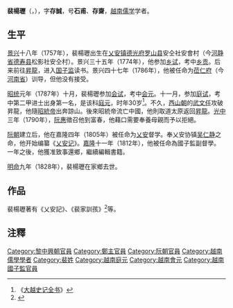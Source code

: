 '''裴楊瓑'''（{{vie|v='''Bùi Dương Lịch'''|hn=裴楊瓑}}，{{bd|1757年||1828年||}}），字'''存誠'''，号'''石甫'''、'''存齋'''，[[越南|越南]][[儒学|儒学]]学者。

==生平==
[[景兴|景兴]]十八年（1757年），裴楊瓑出生在[[乂安镇|乂安镇]][[德光府|德光府]][[罗山县_(越南)|罗山县]]安仝社安會村（今[[河静省|河静省]][[德寿县|德寿县]]松影社安仝村）。景兴三十五年（1774年），他参加[[乡试|乡试]]，考中[[乡贡|乡贡]]。后来前往[[昇龍|昇龍]]，进入[[国子监|国子监]]读书。景兴四十七年（1786年），他被任命为[[莅仁府|莅仁府]]（今[[河南省_(越南)|河南省]]）训导，但他没有接受。

[[昭统|昭统]]元年（1787年）十月，裴楊瓑参加[[会试|会试]]，考中[[会元|会元]]。十一月，参加[[庭试|庭试]]，考中第二甲进士出身第一名，是该科[[庭元|庭元]]，时年30岁<ref>《[[大越史记全书|大越史记全书]]》</ref>。不久，[[西山朝|西山朝]]的[[武文任|武文任]]攻破昇龍，他隨[[昭統帝|昭統帝]]出奔諒山。後來昭統帝流亡中國，他則取道太原返回[[昇龍|昇龍]]。[[光中|光中]]三年（1790年），[[阮惠|阮惠]]徵召他到富春，他藉口需要奉養母親而予以拒絕。

[[阮朝|阮朝]]建立后，他在嘉隆四年（1805年）被任命为[[乂安鎮|乂安]]督学。奉乂安协镇[[吴仁静|吴仁静]]之命，他开始编纂《[[乂安记|乂安记]]》。[[嘉隆|嘉隆]]十一年（1812年），他被任命為國子監副督學。一年之後，他獲准致事還鄉，繼續編輯書籍。

[[明命|明命]]九年（1828年），裴楊瓑在家鄉去世。

==作品==
裴楊瓑著有《乂安記》、《裴家訓孩》<ref>{{Cite web |url=http://140.109.24.175/pasweb/Opac_book/book_detail.asp?systemno=0000001982 |title=《裴家训孩》詳細介紹 |accessdate=2018-04-20 |archive-date=2018-04-20 |archive-url=https://web.archive.org/web/20180420135916/http://140.109.24.175/pasweb/Opac_book/book_detail.asp?systemno=0000001982 |dead-url=no }}</ref>等。

==注釋==
{{reflist}}

{{昭统元年丁未科庭试进士榜}}

[[Category:黎中興朝官員|Category:黎中興朝官員]]
[[Category:鄭主官員|Category:鄭主官員]]
[[Category:阮朝官員|Category:阮朝官員]]
[[Category:越南儒學學者|Category:越南儒學學者]]
[[Category:裴姓|Category:裴姓]]
[[Category:越南庭元|Category:越南庭元]]
[[Category:越南會元|Category:越南會元]]
[[Category:越南國子監官員|Category:越南國子監官員]]